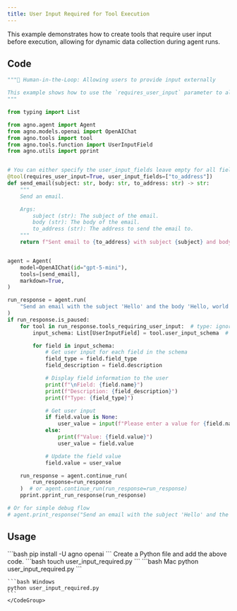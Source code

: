 ```yaml
---
title: User Input Required for Tool Execution
---
```


This example demonstrates how to create tools that require user input before execution, allowing for dynamic data collection during agent runs.

## Code

```python cookbook/agents/human_in_the_loop/user_input_required.py
"""🤝 Human-in-the-Loop: Allowing users to provide input externally

This example shows how to use the `requires_user_input` parameter to allow users to provide input externally.
"""

from typing import List

from agno.agent import Agent
from agno.models.openai import OpenAIChat
from agno.tools import tool
from agno.tools.function import UserInputField
from agno.utils import pprint


# You can either specify the user_input_fields leave empty for all fields to be provided by the user
@tool(requires_user_input=True, user_input_fields=["to_address"])
def send_email(subject: str, body: str, to_address: str) -> str:
    """
    Send an email.

    Args:
        subject (str): The subject of the email.
        body (str): The body of the email.
        to_address (str): The address to send the email to.
    """
    return f"Sent email to {to_address} with subject {subject} and body {body}"


agent = Agent(
    model=OpenAIChat(id="gpt-5-mini"),
    tools=[send_email],
    markdown=True,
)

run_response = agent.run(
    "Send an email with the subject 'Hello' and the body 'Hello, world!'"
)
if run_response.is_paused:
    for tool in run_response.tools_requiring_user_input:  # type: ignore
        input_schema: List[UserInputField] = tool.user_input_schema  # type: ignore

        for field in input_schema:
            # Get user input for each field in the schema
            field_type = field.field_type
            field_description = field.description

            # Display field information to the user
            print(f"\nField: {field.name}")
            print(f"Description: {field_description}")
            print(f"Type: {field_type}")

            # Get user input
            if field.value is None:
                user_value = input(f"Please enter a value for {field.name}: ")
            else:
                print(f"Value: {field.value}")
                user_value = field.value

            # Update the field value
            field.value = user_value

    run_response = agent.continue_run(
        run_response=run_response
    )  # or agent.continue_run(run_response=run_response)
    pprint.pprint_run_response(run_response)

# Or for simple debug flow
# agent.print_response("Send an email with the subject 'Hello' and the body 'Hello, world!'")
```

## Usage

<Steps>
  <Snippet file="create-venv-step.mdx" />

  <Step title="Install libraries">
    ```bash
    pip install -U agno openai
    ```
  </Step>

  <Snippet file="export-openai-api.mdx" />

  <Step title="Create a Python file">
    Create a Python file and add the above code.
    ```bash
    touch user_input_required.py
    ```
  </Step>

  <Step title="Run Agent">
    <CodeGroup>
    ```bash Mac
    python user_input_required.py
    ```
    
    ```bash Windows
    python user_input_required.py
    ```
    </CodeGroup>
  </Step>

  <Snippet file="find-all-cookbooks.mdx" />
</Steps>